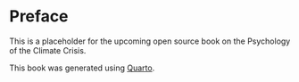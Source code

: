 # Preface {.unnumbered}

This is a placeholder for the upcoming open source book on the Psychology of the Climate Crisis.

This book was generated using [Quarto](https://quarto.org).